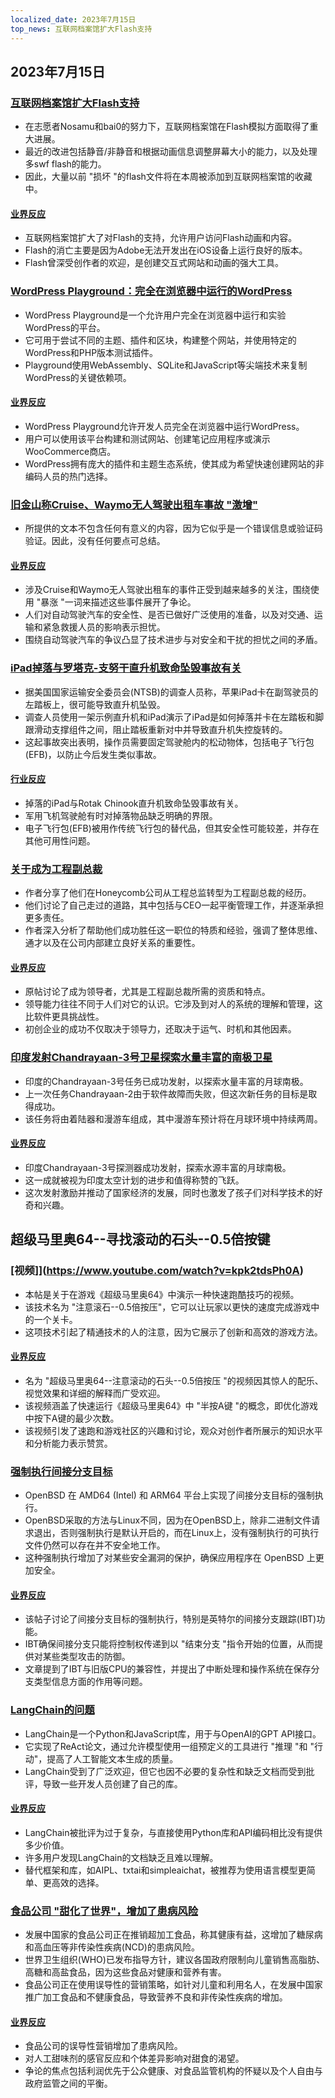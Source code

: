 ```yaml
---
localized_date: 2023年7月15日
top_news: 互联网档案馆扩大Flash支持
---
```




## 2023年7月15日

### [互联网档案馆扩大Flash支持](https://mastodon.archive.org/@textfiles/110697893762381822)

- 在志愿者Nosamu和bai0的努力下，互联网档案馆在Flash模拟方面取得了重大进展。
- 最近的改进包括静音/非静音和根据动画信息调整屏幕大小的能力，以及处理多swf flash的能力。
- 因此，大量以前 "损坏 "的flash文件将在本周被添加到互联网档案馆的收藏中。

#### [业界反应](http://news.ycombinator.com/item?id=36728745)

- 互联网档案馆扩大了对Flash的支持，允许用户访问Flash动画和内容。
- Flash的消亡主要是因为Adobe无法开发出在iOS设备上运行良好的版本。
- Flash曾深受创作者的欢迎，是创建交互式网站和动画的强大工具。

### [WordPress Playground：完全在浏览器中运行的WordPress](https://developer.wordpress.org/playground/)

- WordPress Playground是一个允许用户完全在浏览器中运行和实验WordPress的平台。
- 它可用于尝试不同的主题、插件和区块，构建整个网站，并使用特定的WordPress和PHP版本测试插件。
- Playground使用WebAssembly、SQLite和JavaScript等尖端技术来复制WordPress的关键依赖项。

#### [业界反应](http://news.ycombinator.com/item?id=36726593)

- WordPress Playground允许开发人员完全在浏览器中运行WordPress。
- 用户可以使用该平台构建和测试网站、创建笔记应用程序或演示WooCommerce商店。
- WordPress拥有庞大的插件和主题生态系统，使其成为希望快速创建网站的非编码人员的热门选择。

### [旧金山称Cruise、Waymo无人驾驶出租车事故 "激增"](https://www.sfchronicle.com/sf/article/driverless-taxi-cruise-waymo-18157172.php)

- 所提供的文本不包含任何有意义的内容，因为它似乎是一个错误信息或验证码验证。因此，没有任何要点可总结。

#### [业界反应](http://news.ycombinator.com/item?id=36726219)

- 涉及Cruise和Waymo无人驾驶出租车的事件正受到越来越多的关注，围绕使用 "暴涨 "一词来描述这些事件展开了争论。
- 人们对自动驾驶汽车的安全性、是否已做好广泛使用的准备，以及对交通、运输和紧急救援人员的影响表示担忧。
- 围绕自动驾驶汽车的争议凸显了技术进步与对安全和干扰的担忧之间的矛盾。

### [iPad掉落与罗塔克-支努干直升机致命坠毁事故有关](https://verticalmag.com/news/dropped-ipad-implicated-in-fatal-chinook-helicopter-crash/)

- 据美国国家运输安全委员会(NTSB)的调查人员称，苹果iPad卡在副驾驶员的左踏板上，很可能导致直升机坠毁。
- 调查人员使用一架示例直升机和iPad演示了iPad是如何掉落并卡在左踏板和脚跟滑动支撑组件之间，阻止踏板重新对中并导致直升机失控旋转的。
- 这起事故突出表明，操作员需要固定驾驶舱内的松动物体，包括电子飞行包(EFB)，以防止今后发生类似事故。

#### [行业反应](http://news.ycombinator.com/item?id=36724736)

- 掉落的iPad与Rotak Chinook直升机致命坠毁事故有关。
- 军用飞机驾驶舱有时对掉落物品缺乏明确的界限。
- 电子飞行包(EFB)被用作传统飞行包的替代品，但其安全性可能较差，并存在其他可用性问题。

### [关于成为工程副总裁](https://www.honeycomb.io/blog/becoming-vp-of-engineering-pt1)

- 作者分享了他们在Honeycomb公司从工程总监转型为工程副总裁的经历。
- 他们讨论了自己走过的道路，其中包括与CEO一起平衡管理工作，并逐渐承担更多责任。
- 作者深入分析了帮助他们成功胜任这一职位的特质和经验，强调了整体思维、通才以及在公司内部建立良好关系的重要性。

#### [业界反应](http://news.ycombinator.com/item?id=36721080)

- 原帖讨论了成为领导者，尤其是工程副总裁所需的资质和特点。
- 领导能力往往不同于人们对它的认识。它涉及到对人的系统的理解和管理，这比软件更具挑战性。
- 初创企业的成功不仅取决于领导力，还取决于运气、时机和其他因素。

### [印度发射Chandrayaan-3号卫星探索水量丰富的南极卫星](https://www.newscientist.com/article/2382565-indias-chandrayaan-3-launches-to-explore-moons-water-rich-south-pole/)

- 印度的Chandrayaan-3号任务已成功发射，以探索水量丰富的月球南极。
- 上一次任务Chandrayaan-2由于软件故障而失败，但这次新任务的目标是取得成功。
- 该任务将由着陆器和漫游车组成，其中漫游车预计将在月球环境中持续两周。

#### [业界反应](http://news.ycombinator.com/item?id=36721517)

- 印度Chandrayaan-3号探测器成功发射，探索水源丰富的月球南极。
- 这一成就被视为印度太空计划的进步和值得称赞的飞跃。
- 这次发射激励并推动了国家经济的发展，同时也激发了孩子们对科学技术的好奇和兴趣。

## 超级马里奥64--寻找滚动的石头--0.5倍按键

### [视频]](https://www.youtube.com/watch?v=kpk2tdsPh0A)

- 本帖是关于在游戏《超级马里奥64》中演示一种快速跑酷技巧的视频。
- 该技术名为 "注意滚石--0.5倍按压"，它可以让玩家以更快的速度完成游戏中的一个关卡。
- 这项技术引起了精通技术的人的注意，因为它展示了创新和高效的游戏方法。

#### [业界反应](http://news.ycombinator.com/item?id=36725472)

- 名为 "超级马里奥64--注意滚动的石头--0.5倍按压 "的视频因其惊人的配乐、视觉效果和详细的解释而广受欢迎。
- 该视频涵盖了快速运行《超级马里奥64》中 "半按A键 "的概念，即优化游戏中按下A键的最少次数。
- 该视频引发了速跑和游戏社区的兴趣和讨论，观众对创作者所展示的知识水平和分析能力表示赞赏。

### [强制执行间接分支目标](https://undeadly.org/cgi?action=article;sid=20230714121907)

- OpenBSD 在 AMD64 (Intel) 和 ARM64 平台上实现了间接分支目标的强制执行。
- OpenBSD采取的方法与Linux不同，因为在OpenBSD上，除非二进制文件请求退出，否则强制执行是默认开启的，而在Linux上，没有强制执行的可执行文件仍然可以存在并不安全地工作。
- 这种强制执行增加了对某些安全漏洞的保护，确保应用程序在 OpenBSD 上更加安全。

#### [业界反应](http://news.ycombinator.com/item?id=36722823)

- 该帖子讨论了间接分支目标的强制执行，特别是英特尔的间接分支跟踪(IBT)功能。
- IBT确保间接分支只能将控制权传递到以 "结束分支 "指令开始的位置，从而提供对某些类型攻击的防御。
- 文章提到了IBT与旧版CPU的兼容性，并提出了中断处理和操作系统在保存分支类型信息方面的作用等问题。

### [LangChain的问题](https://minimaxir.com/2023/07/langchain-problem/)

- LangChain是一个Python和JavaScript库，用于与OpenAI的GPT API接口。
- 它实现了ReAct论文，通过允许模型使用一组预定义的工具进行 "推理 "和 "行动"，提高了人工智能文本生成的质量。
- LangChain受到了广泛欢迎，但它也因不必要的复杂性和缺乏文档而受到批评，导致一些开发人员创建了自己的库。

#### [业界反应](http://news.ycombinator.com/item?id=36725982)

- LangChain被批评为过于复杂，与直接使用Python库和API编码相比没有提供多少价值。
- 许多用户发现LangChain的文档缺乏且难以理解。
- 替代框架和库，如AIPL、txtai和simpleaichat，被推荐为使用语言模型更简单、更高效的选择。

### [食品公司 "甜化了世界"，增加了患病风险](https://www.theguardian.com/global-development/2023/jul/14/how-food-companies-sweetened-the-world-and-increased-the-risk-of-disease-acc)

- 发展中国家的食品公司正在推销超加工食品，称其健康有益，这增加了糖尿病和高血压等非传染性疾病(NCD)的患病风险。
- 世界卫生组织(WHO)已发布指导方针，建议各国政府限制向儿童销售高脂肪、高糖和高盐食品，因为这些食品对健康和营养有害。
- 食品公司正在使用误导性的营销策略，如针对儿童和利用名人，在发展中国家推广加工食品和不健康食品，导致营养不良和非传染性疾病的增加。

#### [业界反应](http://news.ycombinator.com/item?id=36729757)

- 食品公司的误导性营销增加了患病风险。
- 对人工甜味剂的感官反应和个体差异影响对甜食的渴望。
- 争论的焦点包括利润优先于公众健康、对食品监管机构的怀疑以及个人自由与政府监管之间的平衡。



